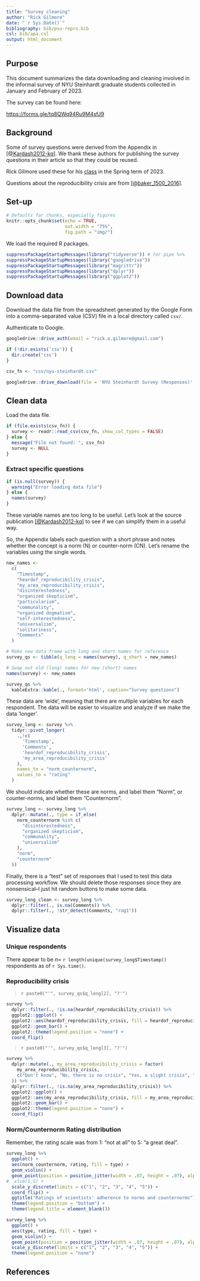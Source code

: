 ```yaml
---
title: "Survey cleaning"
author: "Rick Gilmore"
date: "`r Sys.Date()`"
bibliography: bib/psu-repro.bib
csl: bib/apa.csl
output: html_document
---
```


## Purpose

This document summarizes the data downloading and cleaning involved in the informal survey of NYU Steinhardt graduate students collected in January and February of 2023.

The survey can be found here:

<https://forms.gle/tq8QWq94Ru9M4sfJ9>

## Background {-}

Some of survey questions were derived from the Appendix in [[@Kardash2012-kq]](https://doi.org/10.1007/s11251-011-9195-0).
We thank these authors for publishing the survey questions in their article so that they could be reused.

Rick Gilmore used these for his [class](https://psu-psychology.github.io/psych-490-reproducibility-2023-spring-notes/survey_01_results.html) in the Spring term of 2023.

Questions about the reproducibility crisis are from [[@baker_1500_2016]](http://www.nature.com/news/1-500-scientists-lift-the-lid-on-reproducibility-1.19970).

## Set-up {-}

```r
# Defaults for chunks, especially figures
knitr::opts_chunk$set(echo = TRUE,
                      out.width = "75%",
                      fig.path = "img/")

```

We load the required R packages.

```r
suppressPackageStartupMessages(library("tidyverse")) # for pipe %>%
suppressPackageStartupMessages(library("googledrive"))
suppressPackageStartupMessages(library("magrittr"))
suppressPackageStartupMessages(library("dplyr"))
suppressPackageStartupMessages(library("ggplot2"))
```

## Download data {-}

Download the data file from the spreadsheet generated by the Google Form into a comma-separated value (CSV) file in a local directory called `csv/`.

Authenticate to Google.

```r
googledrive::drive_auth(email = "rick.o.gilmore@gmail.com")
```

```r
if (!dir.exists('csv')) {
  dir.create('csv')
}

csv_fn <- "csv/nyu-steinhardt.csv"

googledrive::drive_download(file = 'NYU Steinhardt Survey (Responses)', path = csv_fn, type = 'csv', overwrite = TRUE)
```

## Clean data {-}

Load the data file.

```r
if (file.exists(csv_fn)) {
  survey <- readr::read_csv(csv_fn, show_col_types = FALSE)
} else {
  message("File not found: ", csv_fn)
  survey <- NULL
}
```

### Extract specific questions

```r
if (is.null(survey)) {
  warning("Error loading data file")
} else {
  names(survey)
}
```

These variable names are too long to be useful.
Let's look at the source publication [[@Kardash2012-kq]](https://doi.org/10.1007/s11251-011-9195-0) to see if we can simplify them in a useful way.

So, the Appendix labels each question with a short phrase and notes whether the concept is a norm (N) or counter-norm (CN).
Let's rename the variables using the single words.

```r
new_names <-
  c(
    "Timestamp",
    "heardof_reproducibility_crisis",
    "my_area_reproducibility_crisis",
    "disinterestedness",
    "organized skepticism",
    "particularism",
    "communality",
    "organized dogmatism",
    "self-interestedness",
    "universalism",
    "solitariness",
    "Comments"
  )

# Make new data frame with long and short names for reference
survey_qs <- tibble(q_long = names(survey), q_short = new_names)

# Swap out old (long) names for new (short) names
names(survey) <- new_names
```

```r
survey_qs %>%
  kableExtra::kable(., format='html', caption="Survey questions")
```

These data are 'wide', meaning that there are multiple variables for each respondent.
The data will be easier to visualize and analyze if we make the data 'longer'.

```r
survey_long <- survey %>%
  tidyr::pivot_longer(
    .,!c(
      'Timestamp',
      'Comments',
      'heardof_reproducibility_crisis',
      'my_area_reproducibility_crisis'
    ),
    names_to = "norm_counternorm",
    values_to = "rating"
  )
```

We should indicate whether these are norms, and label them "Norm", or counter-norms, and label them "Counternorm".

```r
survey_long <- survey_long %>%
  dplyr::mutate(., type = if_else(
    norm_counternorm %in% c(
      "disinterestedness",
      "organized skepticism",
      "communality",
      "universalism"
    ),
    "norm",
    "counternorm"
  ))
```

Finally, there is a "test" set of responses that I used to test this data processing workflow.
We should delete those responses since they are nonsensical--I just hit random buttons to make some data.

```r
survey_long_clean <- survey_long %>%
  dplyr::filter(., is.na(Comments)) %>%
  dplyr::filter(., !str_detect(Comments, "rog1"))
```

## Visualize data {-}

### Unique respondents {-}

There appear to be $n=$ `r length(unique(survey_long$Timestamp))` respondents as of `r Sys.time()`.

### Reproducibility crisis

> `r paste0("'", survey_qs$q_long[2], "?'")` 

```r
survey %>%
  dplyr::filter(., !is.na(heardof_reproducibility_crisis)) %>%
  ggplot2::ggplot() +
  ggplot2::aes(heardof_reproducibility_crisis, fill = heardof_reproducibility_crisis) +
  ggplot2::geom_bar() +
  ggplot2::theme(legend.position = "none") +
  coord_flip()
```

> `r paste0("'", survey_qs$q_long[3], "?'")` 

```r
survey %>%
  dplyr::mutate(., my_area_reproducibility_crisis = factor(
    my_area_reproducibility_crisis,
    c("Don't know", "No, there is no crisis", "Yes, a slight crisis", "Yes, a significant crisis")
  )) %>%
  dplyr::filter(., !is.na(my_area_reproducibility_crisis)) %>%
  ggplot2::ggplot() +
  ggplot2::aes(my_area_reproducibility_crisis, fill = my_area_reproducibility_crisis) +
  ggplot2::geom_bar() +
  ggplot2::theme(legend.position = "none") +
  coord_flip()
```

### Norm/Counternorm Rating distribution {-}

Remember, the rating scale was from 1: "not at all" to 5: "a great deal".

```r
survey_long %>% 
  ggplot() + 
  aes(norm_counternorm, rating, fill = type) + 
  geom_violin() +
  geom_point(position = position_jitter(width = .07, height = .07), alpha = 0.5) +
#  xlim(1,5) +
  scale_y_discrete(limits = c("1", "2", "3", "4", "5")) +
  coord_flip() +
  ggtitle("Ratings of scientists' adherence to norms and counternorms") +
  theme(legend.position = "bottom") +
  theme(legend.title = element_blank())
```

```r
survey_long %>% 
  ggplot() + 
  aes(type, rating, fill = type) + 
  geom_violin() +
  geom_point(position = position_jitter(width = .07, height = .07), alpha = 0.5) +
  scale_y_discrete(limits = c("1", "2", "3", "4", "5")) +
  theme(legend.position = "none")
```

## References
